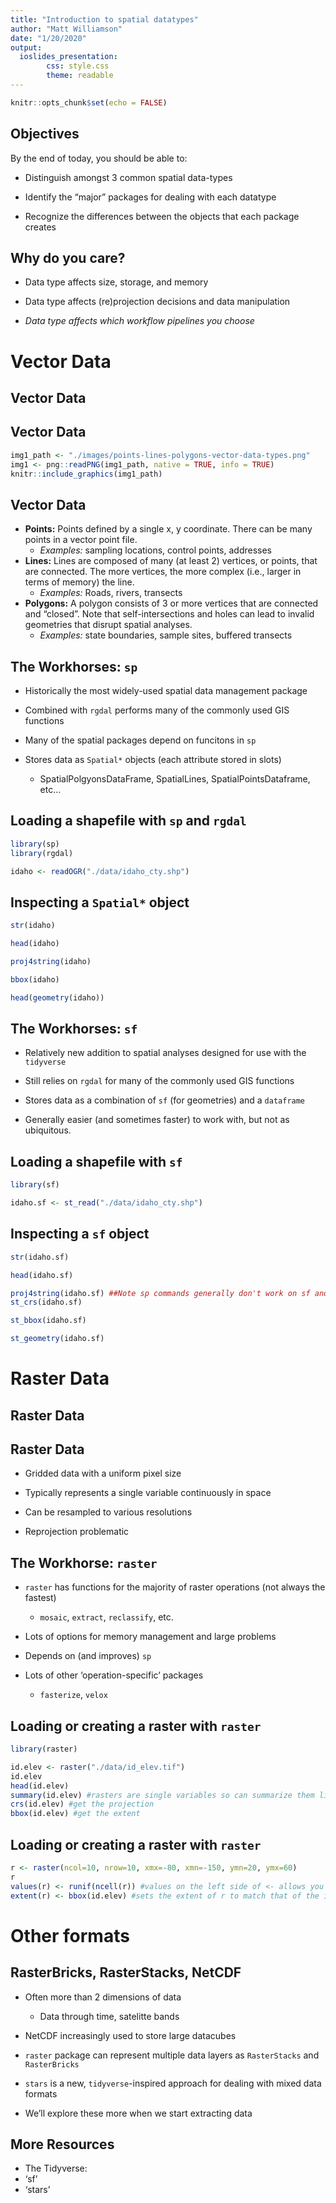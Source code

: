 ```yaml
---
title: "Introduction to spatial datatypes"
author: "Matt Williamson"
date: "1/20/2020"
output: 
  ioslides_presentation:
        css: style.css
        theme: readable
---
```

<style>
p.caption {
  font-size: 0.6em;
}
</style>

```r
knitr::opts_chunk$set(echo = FALSE)

```

## Objectives
By the end of today, you should be able to:

- Distinguish amongst 3 common spatial data-types

- Identify the "major" packages for dealing with each datatype

- Recognize the differences between the objects that each package creates

## Why do you care?

* Data type affects size, storage, and memory

* Data type affects (re)projection decisions and data manipulation

* *Data type affects which workflow pipelines you choose*

# Vector Data

## Vector Data
## Vector Data

```r
img1_path <- "./images/points-lines-polygons-vector-data-types.png"
img1 <- png::readPNG(img1_path, native = TRUE, info = TRUE)
knitr::include_graphics(img1_path)
```

## Vector Data

* **Points:** Points defined by a single x, y coordinate. There can be many points in a vector point file. 
    + *Examples:* sampling locations, control points, addresses

* **Lines:** Lines are composed of many (at least 2) vertices, or points, that are connected. The more vertices, the more complex (i.e., larger in terms of memory) the line.
    + *Examples:* Roads, rivers, transects


* **Polygons:** A polygon consists of 3 or more vertices that are connected and “closed”. Note that self-intersections and holes can lead to invalid geometries that disrupt spatial analyses.
    + *Examples:* state boundaries, sample sites, buffered transects 


## The Workhorses: `sp` 

* Historically the most widely-used spatial data management package

* Combined with `rgdal` performs many of the commonly used GIS functions

* Many of the spatial packages depend on funcitons in `sp`

* Stores data as `Spatial*` objects (each attribute stored in slots)
    - SpatialPolgyonsDataFrame, SpatialLines, SpatialPointsDataframe, etc...

## Loading a shapefile with `sp` and `rgdal`
```r
library(sp)
library(rgdal)

idaho <- readOGR("./data/idaho_cty.shp")

```

## Inspecting a `Spatial*` object

```r
str(idaho)

head(idaho)

proj4string(idaho)

bbox(idaho)

head(geometry(idaho))

```
## The Workhorses: `sf` 

* Relatively new addition to spatial analyses designed for use with the `tidyverse`

* Still relies on `rgdal` for many of the commonly used GIS functions

* Stores data as a combination of `sf` (for geometries) and a `dataframe`

* Generally easier (and sometimes faster) to work with, but not as ubiquitous.

## Loading a shapefile with `sf`
```r
library(sf)

idaho.sf <- st_read("./data/idaho_cty.shp")

```

## Inspecting a `sf` object

```r
str(idaho.sf)

head(idaho.sf)

proj4string(idaho.sf) ##Note sp commands generally don't work on sf and vice versa
st_crs(idaho.sf)

st_bbox(idaho.sf)

st_geometry(idaho.sf)
```
# Raster Data
## Raster Data
## Raster Data
* Gridded data with a uniform pixel size

* Typically represents a single variable continuously in space

* Can be resampled to various resolutions

* Reprojection problematic

## The Workhorse: `raster`
* `raster` has functions for the majority of raster operations (not always the fastest)
    - `mosaic`, `extract`, `reclassify`, etc.

* Lots of options for memory management and large problems

* Depends on (and improves) `sp`

* Lots of other 'operation-specific' packages
    - `fasterize`, `velox`

## Loading or creating a raster with `raster`
```r
library(raster)

id.elev <- raster("./data/id_elev.tif")
id.elev
head(id.elev)
summary(id.elev) #rasters are single variables so can summarize them like you would any other vector or matrix
crs(id.elev) #get the projection
bbox(id.elev) #get the extent
```

## Loading or creating a raster with `raster`
```r
r <- raster(ncol=10, nrow=10, xmx=-80, xmn=-150, ymn=20, ymx=60)
r
values(r) <- runif(ncell(r)) #values on the left side of <- allows you to assign new values to the empty raster
extent(r) <- bbox(id.elev) #sets the extent of r to match that of the id.elev dataset
```

# Other formats

## RasterBricks, RasterStacks, NetCDF

* Often more than 2 dimensions of data
    - Data through time, satelitte bands

* NetCDF increasingly used to store large datacubes

* `raster` package can represent multiple data layers as `RasterStacks` and `RasterBricks`

* `stars` is a new, `tidyverse`-inspired approach for dealing with mixed data formats

* We'll explore these more when we start extracting data

## More Resources
* The Tidyverse:
* 'sf'
* 'stars'